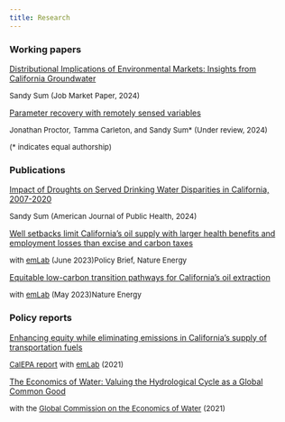 ```yaml
---
title: Research
---
```


### Working papers

[Distributional Implications of Environmental Markets: Insights from
California
Groundwater](https://drive.google.com/file/d/1z2F7DWDszOYYzkxyrcM8THEc7Nt8AWsp/view)

<font size="2">Sandy Sum (Job Market Paper, 2024)</font>

[Parameter recovery with remotely sensed
variables](https://www.nber.org/papers/w30861)

<font size="2">Jonathan Proctor*,* Tamma Carleton, and Sandy Sum\*
(Under review, 2024)</font>

<font size="2">(\* indicates equal authorship)</font>

### Publications

[Impact of Droughts on Served Drinking Water Disparities in California,
2007-2020](https://ajph.aphapublications.org/doi/10.2105/AJPH.2024.307758)

<font size="2">Sandy Sum (American Journal of Public Health,
2024)</font>

[Well setbacks limit California’s oil supply with larger health benefits
and employment losses than excise and carbon
taxes](https://www.nature.com/articles/s41560-023-01273-0)

<font size="2">with [emLab](https://emlab.ucsb.edu/) (June
2023)</font><font size="2">Policy Brief, Nature Energy</font>

[Equitable low-carbon transition pathways for California’s oil
extraction](https://www.nature.com/articles/s41560-023-01259-y)

<font size="2">with [emLab](https://emlab.ucsb.edu/) (May
2023)</font><font size="2">Nature Energy</font>

### Policy reports

[Enhancing equity while eliminating emissions in California's supply of
transportation
fuels](https://www.google.com/url?q=https%3A%2F%2Fwww.dropbox.com%2Fs%2F6w4hrztnb8r7xe7%2FCA-CN-Study-2-Final-Report-0421.pdf%3Fdl%3D1&sa=D&sntz=1&usg=AOvVaw3pv7JBOJLm767dL8jnrE4o)

<font size="2">[CalEPA
report](https://emlab.ucsb.edu/projects/identifying-equitable-pathways-reach-carbon-neutrality-californias-transportation-sector)
with [emLab](https://emlab.ucsb.edu/) (2021)</font>

[The Economics of Water: Valuing the Hydrological Cycle as a Global
Common
Good](https://watercommission.org/publication/executive-summary-the-economics-of-water/)

<font size="2">with the [Global Commission on the Economics of
Water](https://watercommission.org/) (2021)</font>

